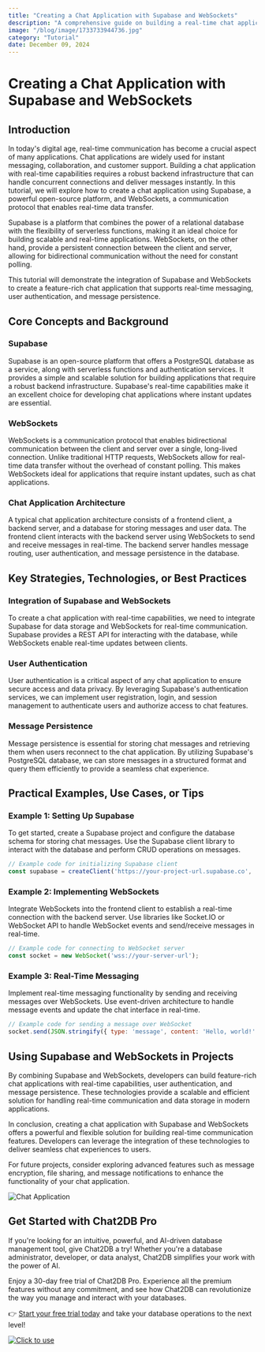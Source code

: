 ```yaml
---
title: "Creating a Chat Application with Supabase and WebSockets"
description: "A comprehensive guide on building a real-time chat application using Supabase and WebSockets, exploring the integration, features, and benefits of these technologies."
image: "/blog/image/1733733944736.jpg"
category: "Tutorial"
date: December 09, 2024
---
```


# Creating a Chat Application with Supabase and WebSockets

## Introduction

In today's digital age, real-time communication has become a crucial aspect of many applications. Chat applications are widely used for instant messaging, collaboration, and customer support. Building a chat application with real-time capabilities requires a robust backend infrastructure that can handle concurrent connections and deliver messages instantly. In this tutorial, we will explore how to create a chat application using Supabase, a powerful open-source platform, and WebSockets, a communication protocol that enables real-time data transfer.

Supabase is a platform that combines the power of a relational database with the flexibility of serverless functions, making it an ideal choice for building scalable and real-time applications. WebSockets, on the other hand, provide a persistent connection between the client and server, allowing for bidirectional communication without the need for constant polling.

This tutorial will demonstrate the integration of Supabase and WebSockets to create a feature-rich chat application that supports real-time messaging, user authentication, and message persistence.

## Core Concepts and Background

### Supabase

Supabase is an open-source platform that offers a PostgreSQL database as a service, along with serverless functions and authentication services. It provides a simple and scalable solution for building applications that require a robust backend infrastructure. Supabase's real-time capabilities make it an excellent choice for developing chat applications where instant updates are essential.

### WebSockets

WebSockets is a communication protocol that enables bidirectional communication between the client and server over a single, long-lived connection. Unlike traditional HTTP requests, WebSockets allow for real-time data transfer without the overhead of constant polling. This makes WebSockets ideal for applications that require instant updates, such as chat applications.

### Chat Application Architecture

A typical chat application architecture consists of a frontend client, a backend server, and a database for storing messages and user data. The frontend client interacts with the backend server using WebSockets to send and receive messages in real-time. The backend server handles message routing, user authentication, and message persistence in the database.

## Key Strategies, Technologies, or Best Practices

### Integration of Supabase and WebSockets

To create a chat application with real-time capabilities, we need to integrate Supabase for data storage and WebSockets for real-time communication. Supabase provides a REST API for interacting with the database, while WebSockets enable real-time updates between clients.

### User Authentication

User authentication is a critical aspect of any chat application to ensure secure access and data privacy. By leveraging Supabase's authentication services, we can implement user registration, login, and session management to authenticate users and authorize access to chat features.

### Message Persistence

Message persistence is essential for storing chat messages and retrieving them when users reconnect to the chat application. By utilizing Supabase's PostgreSQL database, we can store messages in a structured format and query them efficiently to provide a seamless chat experience.

## Practical Examples, Use Cases, or Tips

### Example 1: Setting Up Supabase

To get started, create a Supabase project and configure the database schema for storing chat messages. Use the Supabase client library to interact with the database and perform CRUD operations on messages.

```javascript
// Example code for initializing Supabase client
const supabase = createClient('https://your-project-url.supabase.co', 'your-api-key');
```

### Example 2: Implementing WebSockets

Integrate WebSockets into the frontend client to establish a real-time connection with the backend server. Use libraries like Socket.IO or WebSocket API to handle WebSocket events and send/receive messages in real-time.

```javascript
// Example code for connecting to WebSocket server
const socket = new WebSocket('wss://your-server-url');
```

### Example 3: Real-Time Messaging

Implement real-time messaging functionality by sending and receiving messages over WebSockets. Use event-driven architecture to handle message events and update the chat interface in real-time.

```javascript
// Example code for sending a message over WebSocket
socket.send(JSON.stringify({ type: 'message', content: 'Hello, world!' }));
```

## Using Supabase and WebSockets in Projects

By combining Supabase and WebSockets, developers can build feature-rich chat applications with real-time capabilities, user authentication, and message persistence. These technologies provide a scalable and efficient solution for handling real-time communication and data storage in modern applications.

In conclusion, creating a chat application with Supabase and WebSockets offers a powerful and flexible solution for building real-time communication features. Developers can leverage the integration of these technologies to deliver seamless chat experiences to users.

For future projects, consider exploring advanced features such as message encryption, file sharing, and message notifications to enhance the functionality of your chat application.

![Chat Application](https://example.com/chat-application.png)

## Get Started with Chat2DB Pro

If you're looking for an intuitive, powerful, and AI-driven database management tool, give Chat2DB a try! Whether you're a database administrator, developer, or data analyst, Chat2DB simplifies your work with the power of AI.

Enjoy a 30-day free trial of Chat2DB Pro. Experience all the premium features without any commitment, and see how Chat2DB can revolutionize the way you manage and interact with your databases.

👉 [Start your free trial today](https://chat2db.ai/pricing) and take your database operations to the next level!


[![Click to use](/image/blog/bg/chat2db.jpg)](https://chat2db.ai/)
